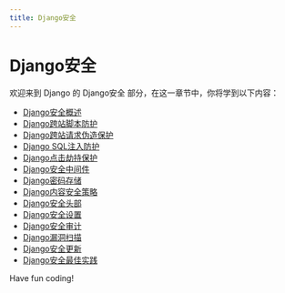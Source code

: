 ```yaml
---
title: Django安全
---
```


# Django安全

欢迎来到 Django 的 Django安全 部分，在这一章节中，你将学到以下内容：

- [Django安全概述](./0-django-security-overview.mdx)
- [Django跨站脚本防护](./1-django-cross-site-scripting-protection.mdx)
- [Django跨站请求伪造保护](./2-django-cross-site-request-for-forgery-protection.mdx)
- [Django SQL注入防护](./3-django-sql-injection-protection.mdx)
- [Django点击劫持保护](./4-django-clickjacking-protection.mdx)
- [Django安全中间件](./5-django-security-middleware.mdx)
- [Django密码存储](./6-django-password-storage.mdx)
- [Django内容安全策略](./7-django-content-security-policy.mdx)
- [Django安全头部](./8-django-security-head.mdx)
- [Django安全设置](./9-django-security-settings.mdx)
- [Django安全审计](./10-django-security-audit.mdx)
- [Django漏洞扫描](./11-django-vulnerability-scanning.mdx)
- [Django安全更新](./12-django-security-updates.mdx)
- [Django安全最佳实践](./13-django-security-best-practices.mdx)

Have fun coding!